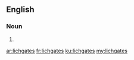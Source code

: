 ==English==

===Noun===
{{head|en|plural}}

# {{plural of|lichgate|lang=en|nocat=1}}

[[ar:lichgates]]
[[fr:lichgates]]
[[ku:lichgates]]
[[my:lichgates]]